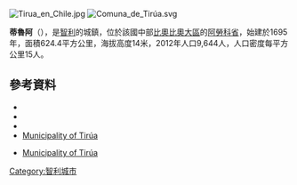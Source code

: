 [[Image:Tirua_en_Chile.jpg|right]]
[[Image:Comuna_de_Tirúa.svg|right]]
{{Coord|38|20|29|S|73|29|28|W|display=title}}

'''蒂魯阿'''（{{lang-es|Tirúa}}），是[[智利|智利]]的城鎮，位於該國中部[[比奧比奧大區|比奧比奧大區]]的[[阿勞科省|阿勞科省]]，始建於1695年，面積624.4平方公里，海拔高度14米，2012年人口9,644人，人口密度每平方公里15人。

==參考資料==
*{{Cite web |url = http://www.munitirua.cl/ |title = Asociación Chilena de Municipalidades |accessdate = 7 February 2011 |language = es |deadurl = yes |archiveurl = https://web.archive.org/web/20110707011810/http://www.munitirua.cl/ |archivedate =2011-07-07}}
*{{Cite web |url = http://www.munitirua.cl/ |title = Municipality of Tirúa |accessdate = 7 February 2011 |language = es |deadurl = yes |archiveurl = https://web.archive.org/web/20110707011810/http://www.munitirua.cl/ |archivedate =2011-07-07}}
*{{Cite web |url= http://www.ine.cl/canales/chile_estadistico/censos_poblacion_vivienda/censo_pobl_vivi.php |title= National Statistics Institute |accessdate= 7 February 2010 |language= es |archive-date= 2017-06-03 |archive-url= https://web.archive.org/web/20170603180722/http://www.ine.cl/canales/chile_estadistico/censos_poblacion_vivienda/censo_pobl_vivi.php |dead-url= no }}
*[https://web.archive.org/web/20110707011810/http://www.munitirua.cl/ Municipality of Tirúa]
* {{es icon}} [https://web.archive.org/web/20110707011810/http://www.munitirua.cl/ Municipality of Tirúa]

{{Chile-geo-stub}}
[[Category:智利城市|Category:智利城市]]